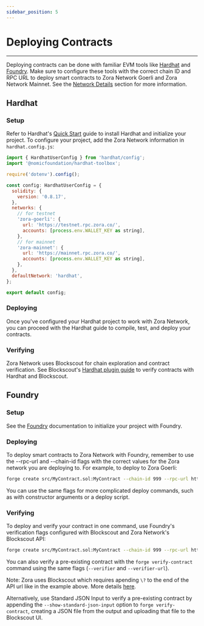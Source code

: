 ```yaml
---
sidebar_position: 5
---
```


# Deploying Contracts

---

Deploying contracts can be done with familiar EVM tools like [Hardhat](https://hardhat.org/) and [Foundry](https://book.getfoundry.sh/). 
Make sure to configure these tools with the correct chain ID and RPC URL to deploy smart contracts to Zora Network Goerli and Zora Network Mainnet. See the [Network Details](/docs/zora-network/network) section for more information.

## Hardhat

### Setup
Refer to Hardhat's [Quick Start](https://hardhat.org/hardhat-runner/docs/getting-started#quick-start) guide to install Hardhat and initialize your project. 
To configure your project, add the Zora Network information in `hardhat.config.js`:

```js
import { HardhatUserConfig } from 'hardhat/config';
import '@nomicfoundation/hardhat-toolbox';

require('dotenv').config();

const config: HardhatUserConfig = {
  solidity: {
    version: '0.8.17',
  },
  networks: {
    // for testnet
    'zora-goerli': {
      url: 'https://testnet.rpc.zora.co/',
      accounts: [process.env.WALLET_KEY as string],
    },
    // for mainnet
    'zora-mainnet': {
      url: 'https://mainnet.rpc.zora.co/',
      accounts: [process.env.WALLET_KEY as string],
    },
  },
  defaultNetwork: 'hardhat',
};

export default config;
```

### Deploying
Once you've configured your Hardhat project to work with Zora Network, you can proceed with the Hardhat guide to compile, test, and deploy your contracts.

### Verifying
Zora Network uses Blockscout for chain exploration and contract verification. See Blockscout's [Hardhat plugin guide](https://docs.blockscout.com/for-users/verifying-a-smart-contract/hardhat-verification-plugin) to verify contracts with Hardhat and Blockscout.

## Foundry

### Setup

See the [Foundry](https://book.getfoundry.sh/) documentation to initialize your project with Foundry.

### Deploying
To deploy smart contracts to Zora Network with Foundry, remember to use the --rpc-url and --chain-id flags with the correct values for the Zora network you are deploying to. For example, to deploy to Zora Goerli:

```bash
forge create src/MyContract.sol:MyContract --chain-id 999 --rpc-url https://testnet.rpc.zora.energy/ --private-key $PRIVATE_KEY 
```

You can use the same flags for more complicated deploy commands, such as with constructor arguments or a deploy script.

### Verifying
To deploy and verify your contract in one command, use Foundry's verification flags configured with Blockscout and Zora Network's Blockscout API:

```bash
forge create src/MyContract.sol:MyContract --chain-id 999 --rpc-url https://testnet.rpc.zora.energy/ --private-key $PRIVATE_KEY --verify --verifier blockscout --verifier-url https://testnet.explorer.zora.energy/api\?
```

You can also verify a pre-existing contract with the `forge verify-contract` command using the same flags (`--verifier` and `--verifier-url`).

Note: Zora uses Blockscout which requires apending `\?` to the end of the API url like in the example above. More details [here](https://github.com/foundry-rs/foundry/issues/5160).

Alternatively, use Standard JSON Input to verify a pre-existing contract by appending the `--show-standard-json-input` option to `forge verify-contract`, creating a JSON file from the output and uploading that file to the Blockscout UI.
